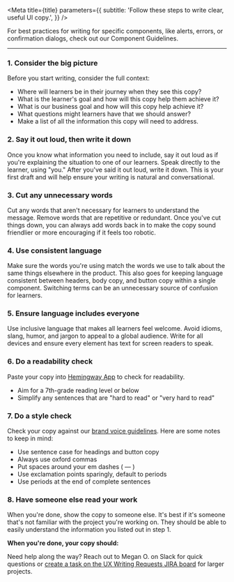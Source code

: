 


<Meta
  title={title}
  parameters={{
    subtitle: 'Follow these steps to write clear, useful UI copy.',
  }}
/>

For best practices for writing for specific components, like alerts, errors, or confirmation dialogs, check out our <LinkTo id="ux-writing-component-guidelines-about--page">Component Guidelines</LinkTo>.

---

### 1. Consider the big picture

Before you start writing, consider the full context:

- Where will learners be in their journey when they see this copy?
- What is the learner's goal and how will this copy help them achieve it?
- What is our business goal and how will this copy help achieve it?
- What questions might learners have that we should answer?
- Make a list of all the information this copy will need to address.

### 2. Say it out loud, then write it down

Once you know what information you need to include, say it out loud as if you're explaining the situation to one of our learners. Speak directly to the learner, using "you." After you've said it out loud, write it down. This is your first draft and will help ensure your writing is natural and conversational.

### 3. Cut any unnecessary words

Cut any words that aren't necessary for learners to understand the message. Remove words that are repetitive or redundant. Once you've cut things down, you can always add words back in to make the copy sound friendlier or more encouraging if it feels too robotic.

### 4. Use consistent language

Make sure the words you're using match the words we use to talk about the same things elsewhere in the product. This also goes for keeping language consistent between headers, body copy, and button copy within a single component. Switching terms can be an unnecessary source of confusion for learners.

### 5. Ensure language includes everyone

Use inclusive language that makes all learners feel welcome. Avoid idioms, slang, humor, and jargon to appeal to a global audience. Write for all devices and ensure every element has text for screen readers to speak.

### 6. Do a readability check

Paste your copy into [Hemingway App](https://hemingwayapp.com/) to check for readability.

- Aim for a 7th-grade reading level or below
- Simplify any sentences that are "hard to read" or "very hard to read"

### 7. Do a style check

Check your copy against our [brand voice guidelines](https://www.notion.so/Brand-Voice-Guide-39dcf229da9242f78b0791567a43884c). Here are some notes to keep in mind:

- Use sentence case for headings and button copy
- Always use oxford commas
- Put spaces around your em dashes ( — )
- Use exclamation points sparingly, default to periods
- Use periods at the end of complete sentences

### 8. Have someone else read your work

When you're done, show the copy to someone else. It's best if it's someone that's not familiar with the project you're working on. They should be able to easily understand the information you listed out in step 1.

**When you're done, your copy should:**

<CustomCheckbox
  htmlFor="checklist-1"
  label="Meet both user needs and business objectives"
  spacing="tight"
/>
<CustomCheckbox
  htmlFor="checklist-2"
  label="Sound natural and conversational"
  spacing="tight"
/>
<CustomCheckbox htmlFor="checklist-3" label="Be concise" spacing="tight" />
<CustomCheckbox
  htmlFor="checklist-4"
  label="Use consistent language"
  spacing="tight"
/>
<CustomCheckbox
  htmlFor="checklist-5"
  label="Be accessible and inclusive"
  spacing="tight"
/>
<CustomCheckbox
  htmlFor="checklist-6"
  label="Be easy to read and understand"
  spacing="tight"
/>
<CustomCheckbox htmlFor="checklist-7" label="Be on-brand" spacing="tight" />
<CustomCheckbox
  htmlFor="checklist-8"
  label="Clearly get the intended message across"
  spacing="tight"
/>

Need help along the way? Reach out to Megan O. on Slack for quick questions or [create a task on the UX Writing Requests JIRA board](https://codecademy.atlassian.net/jira/software/projects/UXWR/boards/190) for larger projects.
